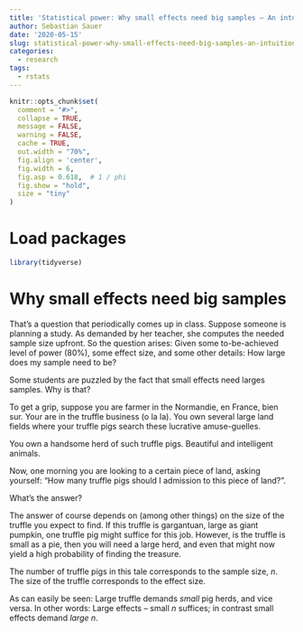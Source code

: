 ```yaml
---
title: 'Statistical power: Why small effects need big samples – An intuition'
author: Sebastian Sauer
date: '2020-05-15'
slug: statistical-power-why-small-effects-need-big-samples-an-intuition
categories:
  - research
tags:
  - rstats
---
```




```r
knitr::opts_chunk$set(
  comment = "#>",
  collapse = TRUE,
  message = FALSE,
  warning = FALSE,
  cache = TRUE,
  out.width = "70%",
  fig.align = 'center',
  fig.width = 6,
  fig.asp = 0.618,  # 1 / phi
  fig.show = "hold",
  size = "tiny"
)
```



# Load packages

```r
library(tidyverse)
```



# Why small effects need big samples


That's a question that periodically comes up in class. Suppose someone is planning a study. As demanded by her teacher, she computes the needed sample size upfront. So the question arises: Given some to-be-achieved level of power (80%), some effect size, and some other details: How large does my sample need to be?

Some students are puzzled by the fact that small effects need larges samples. Why is that?

To get a grip, suppose you are farmer in the Normandie, en France, bien sur. Your are in the truffle business (o la la). You own several large land fields where your truffle pigs search these lucrative amuse-guelles.

You own a handsome herd of such truffle pigs. Beautiful and intelligent animals.

Now, one morning you are looking to a certain piece of land, asking yourself: "How many truffle pigs should I admission to this piece of land?".

What's the answer?

The answer of course depends on (among other things) on the size of the truffle you expect to find. If this truffle is gargantuan, large as giant pumpkin, one truffle pig might suffice for this job. However, is the truffle is small as a pie, then you will need a large herd, and even that might now yield a high probability of finding the treasure.

The number of truffle pigs in this tale corresponds to the sample size, $n$. The size of the truffle corresponds to the effect size.

As can easily be seen: Large truffle demands *small* pig herds, and vice versa. In other words: Large effects -- small $n$ suffices; in contrast small effects demand *large* $n$.




